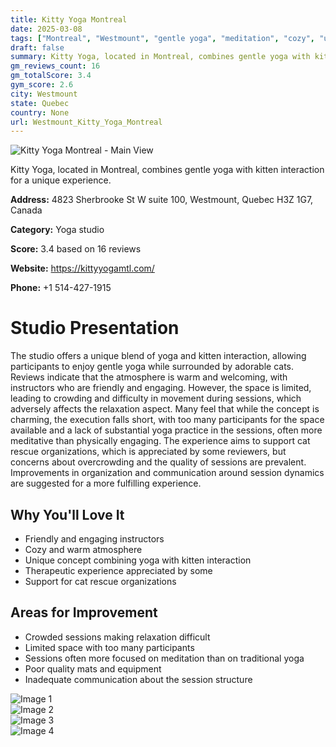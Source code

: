 ```yaml
---
title: Kitty Yoga Montreal
date: 2025-03-08
tags: ["Montreal", "Westmount", "gentle yoga", "meditation", "cozy", "unique experience", "Westmount"]  
draft: false
summary: Kitty Yoga, located in Montreal, combines gentle yoga with kitten interaction for a unique experience.
gm_reviews_count: 16
gm_totalScore: 3.4
gym_score: 2.6
city: Westmount
state: Quebec
country: None
url: Westmount_Kitty_Yoga_Montreal
---
```


<div className="aspect-[16/9] relative my-8">
  <img 
    src="https://lh5.googleusercontent.com/p/AF1QipOiED98MHZDnaQ-M01_Wg8l06Uyi2b9wfP0muDn=w1920-h1080-k-no"
    alt="Kitty Yoga Montreal - Main View"
    className="object-cover absolute inset-0 w-full h-full rounded-lg"
  />
</div>

Kitty Yoga, located in Montreal, combines gentle yoga with kitten interaction for a unique experience.

**Address:** 4823 Sherbrooke St W suite 100, Westmount, Quebec H3Z 1G7, Canada

**Category:** Yoga studio

**Score:** 3.4 based on 16 reviews

**Website:** https://kittyyogamtl.com/

**Phone:** +1 514-427-1915

# Studio Presentation

The studio offers a unique blend of yoga and kitten interaction, allowing participants to enjoy gentle yoga while surrounded by adorable cats. Reviews indicate that the atmosphere is warm and welcoming, with instructors who are friendly and engaging. However, the space is limited, leading to crowding and difficulty in movement during sessions, which adversely affects the relaxation aspect. Many feel that while the concept is charming, the execution falls short, with too many participants for the space available and a lack of substantial yoga practice in the sessions, often more meditative than physically engaging.
The experience aims to support cat rescue organizations, which is appreciated by some reviewers, but concerns about overcrowding and the quality of sessions are prevalent. Improvements in organization and communication around session dynamics are suggested for a more fulfilling experience.

## Why You'll Love It

- Friendly and engaging instructors
- Cozy and warm atmosphere
- Unique concept combining yoga with kitten interaction
- Therapeutic experience appreciated by some
- Support for cat rescue organizations

## Areas for Improvement

- Crowded sessions making relaxation difficult
- Limited space with too many participants
- Sessions often more focused on meditation than on traditional yoga
- Poor quality mats and equipment
- Inadequate communication about the session structure

<div className="grid grid-cols-1 xl:grid-cols-2 gap-4 my-8">
<div className="aspect-[4/3] relative"><img src="https://lh5.googleusercontent.com/p/AF1QipMmQD7sTUTm9uZoiC0v4MgqpVCoFLdhRxWYu9Aa=w1920-h1080-k-no" alt="Image 1" className="object-cover absolute inset-0 w-full h-full rounded-lg" /></div>
<div className="aspect-[4/3] relative"><img src="https://lh5.googleusercontent.com/p/AF1QipOPR-c7zojkNb5beF2jmPb8u71DOcCqwE7f3lio=w1920-h1080-k-no" alt="Image 2" className="object-cover absolute inset-0 w-full h-full rounded-lg" /></div>
<div className="aspect-[4/3] relative"><img src="https://lh5.googleusercontent.com/p/AF1QipP7mCXUf3lpbYfDg-NapYQzhDMOzIIBNQPr5uQm=w1920-h1080-k-no" alt="Image 3" className="object-cover absolute inset-0 w-full h-full rounded-lg" /></div>
<div className="aspect-[4/3] relative"><img src="https://lh5.googleusercontent.com/p/AF1QipNDl9Jrh19rk-tdReJj_5rRvJujxOWdHQyIHzJi=w1920-h1080-k-no" alt="Image 4" className="object-cover absolute inset-0 w-full h-full rounded-lg" /></div>
</div>